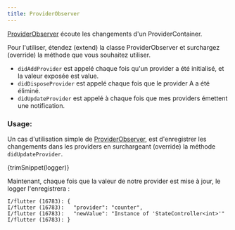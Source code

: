 ```yaml
---
title: ProviderObserver
---
```



[ProviderObserver] écoute les changements d'un ProviderContainer.

Pour l'utiliser, étendez (extend) la classe ProviderObserver et surchargez (override) 
la méthode que vous souhaitez utiliser.

- `didAddProvider` est appelé chaque fois qu'un provider a été initialisé, et la valeur exposée est value.
- `didDisposeProvider` est appelé chaque fois que le provider A a été éliminé.
- `didUpdateProvider` est appelé à chaque fois que mes providers émettent une notification.

### Usage: 

Un cas d'utilisation simple de [ProviderObserver], est d'enregistrer 
les changements dans les providers en surchargeant (override) la méthode `didUpdateProvider`.

<CodeBlock>{trimSnippet(logger)}</CodeBlock>

Maintenant, chaque fois que la valeur de notre provider est mise à jour, le logger l'enregistrera :

```
I/flutter (16783): {
I/flutter (16783):   "provider": "counter",
I/flutter (16783):   "newValue": "Instance of 'StateController<int>'"
I/flutter (16783): }
```

[providerobserver]: https://pub.dev/documentation/riverpod/latest/riverpod/ProviderObserver-class.html